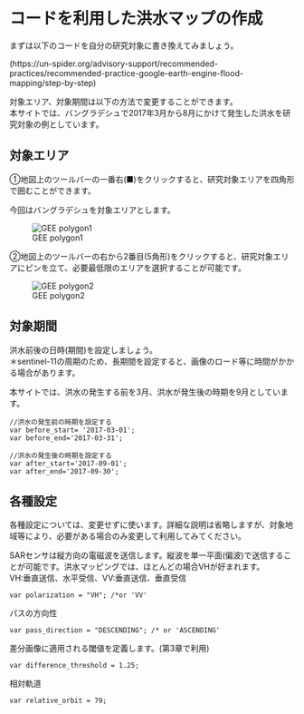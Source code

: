 # コードを利用した洪水マップの作成

まずは以下のコードを自分の研究対象に書き換えてみましょう。  

(https://un-spider.org/advisory-support/recommended-practices/recommended-practice-google-earth-engine-flood-mapping/step-by-step)

対象エリア、対象期間は以下の方法で変更することができます。  
本サイトでは、バングラデシュで2017年3月から8月にかけて発生した洪水を研究対象の例としています。

## 対象エリア  

①地図上のツールバーの一番右(■)をクリックすると、研究対象エリアを四角形で囲むことができます。  

今回はバングラデシュを対象エリアとします。

![GEE polygon1](images/geepolygon1.png)

②地図上のツールバーの右から2番目(5角形)をクリックすると、研究対象エリアにピンを立て、必要最低限のエリアを選択することが可能です。　　

![GEE polygon2](images/geepolygon2.png)


## 対象期間  

洪水前後の日時(期間)を設定しましょう。  
＊sentinel-11の周期のため、長期間を設定すると、画像のロード等に時間がかかる場合があります。 

本サイトでは、洪水の発生する前を3月、洪水が発生後の時期を9月としています。

```
//洪水の発生前の時期を設定する
var before_start= '2017-03-01';
var before_end='2017-03-31';

//洪水の発生後の時期を設定する
var after_start='2017-09-01';
var after_end='2017-09-30';

```

## 各種設定　　

各種設定については、変更せずに使います。詳細な説明は省略しますが、対象地域等により、必要がある場合のみ変更して利用してみてください。


SARセンサは縦方向の電磁波を送信します。縦波を単一平面(偏波)で送信することが可能です。洪水マッピングでは、ほとんどの場合VHが好まれます。  
VH:垂直送信、水平受信、VV:垂直送信、垂直受信  
```
var polarization = "VH"; /*or 'VV' 
```

パスの方向性
```
var pass_direction = "DESCENDING"; /* or 'ASCENDING'
```

差分画像に適用される閾値を定義します。(第3章で利用)
```
var difference_threshold = 1.25;
```

相対軌道
```
var relative_orbit = 79; 
```


